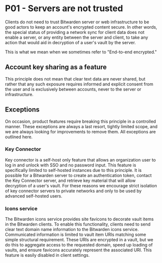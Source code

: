 # P01 - Servers are not trusted

Clients do not need to trust Bitwarden server or web infrastructure to be good actors to keep an
account's encrypted content secure. In other words, the special status of providing a network sync
for client data does not enable a server, or any entity between the server and client, to take any
action that would aid in decryption of a user's vault by the server.

This is what we mean when we sometimes refer to "End-to-end encrypted."

## Account key sharing as a feature

This principle does not mean that clear text data are never shared, but rather that any such
exposure requires informed and explicit consent from the user and is exclusively between accounts,
never to the server or infrastructure.

## Exceptions

On occasion, product features require breaking this principle in a controlled manner. These
exceptions are always a last resort, tightly limited scope, and we are always looking for
improvements to remove them. All exceptions are outlined here.

### Key Connector

Key connector is a self-host only feature that allows an organization user to log in and unlock with
SSO and no password input. This feature is specifically limited to self-hosted instances due to this
principle. It is possible for a Bitwarden server to create an authentication token, contact the Key
Connector server, and retrieve key material that will allow decryption of a user's vault. For these
reasons we encourage strict isolation of key connector servers to private networks and only to be
used by advanced self-hosted users.

### Icons service

The Bitwarden icons service provides site favicons to decorate vault items in the Bitwarden clients.
To enable this functionality, clients need to send clear text domain name information to the
Bitwarden icons service. Communicated information is limited to vault item URIs matching some simple
structural requirement. These URIs are encrypted in a vault, but we do this to aggregate access to
the requested domain, speed up loading of vaults, and ensure favicons accurately represent the
associated URI. This feature is easily disabled in client settings.

